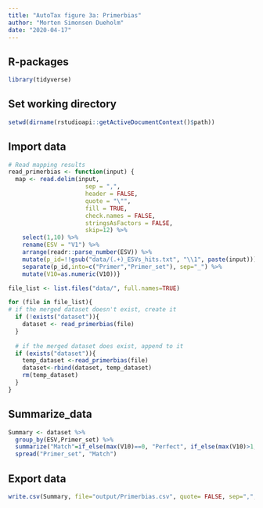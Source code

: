 ```yaml
---
title: "AutoTax figure 3a: Primerbias"
author: "Morten Simonsen Dueholm"
date: "2020-04-17"
---
```


## R-packages
```r
library(tidyverse)
```
## Set working directory
```r
setwd(dirname(rstudioapi::getActiveDocumentContext()$path))
```

## Import data
```r
# Read mapping results
read_primerbias <- function(input) {
  map <- read.delim(input,
                      sep = ",",
                      header = FALSE,
                      quote = "\"",
                      fill = TRUE,
                      check.names = FALSE,
                      stringsAsFactors = FALSE,
                      skip=12) %>%
    select(1,10) %>%
    rename(ESV = "V1") %>%
    arrange(readr::parse_number(ESV)) %>%
    mutate(p_id=!!gsub("data/(.+)_ESVs_hits.txt", "\\1", paste(input))) %>%
    separate(p_id,into=c("Primer","Primer_set"), sep="_") %>%
    mutate(V10=as.numeric(V10))}

file_list <- list.files("data/", full.names=TRUE)

for (file in file_list){
# if the merged dataset doesn't exist, create it
  if (!exists("dataset")){
    dataset <- read_primerbias(file)
  }
   
  # if the merged dataset does exist, append to it
  if (exists("dataset")){
    temp_dataset <-read_primerbias(file)
    dataset<-rbind(dataset, temp_dataset)
    rm(temp_dataset)
  } 
}

```

## Summarize_data
```r
Summary <- dataset %>%
  group_by(ESV,Primer_set) %>%
  summarize("Match"=if_else(max(V10)==0, "Perfect", if_else(max(V10)>1, "Poor", "Partial"))) %>%
  spread("Primer_set", "Match")
```

## Export data
```r
write.csv(Summary, file="output/Primerbias.csv", quote= FALSE, sep=",", eol="\n", row.names = FALSE)
```